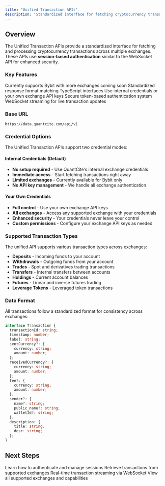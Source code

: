 ```yaml
---
title: "Unified Transaction APIs"
description: "Standardized interface for fetching cryptocurrency transactions across multiple exchanges"
---
```


## Overview

The Unified Transaction APIs provide a standardized interface for fetching and processing cryptocurrency transactions across multiple exchanges. These APIs use **session-based authentication** similar to the WebSocket API for enhanced security.

### Key Features

<CardGroup cols={2}>
  <Card title="Multi-exchange Support" icon="building-columns">
    Currently supports Bybit with more exchanges coming soon
  </Card>
  <Card title="Unified Data Format" icon="code">
    Standardized response format matching TypeScript interfaces
  </Card>
  <Card title="Flexible Credentials" icon="key">
    Use internal credentials or your own exchange API keys
  </Card>
  <Card title="Session Authentication" icon="shield-check">
    Secure token-based authentication system
  </Card>
  <Card title="Real-time Processing" icon="bolt">
    WebSocket streaming for live transaction updates
  </Card>
</CardGroup>

### Base URL
```
https://data.quantcite.com/api/v1
```

### Credential Options

The Unified Transaction APIs support two credential modes:

#### Internal Credentials (Default)
- **No setup required** - Use QuantCite's internal exchange credentials
- **Immediate access** - Start fetching transactions right away
- **Limited exchanges** - Currently available for Bybit only
- **No API key management** - We handle all exchange authentication

#### Your Own Credentials
- **Full control** - Use your own exchange API keys
- **All exchanges** - Access any supported exchange with your credentials
- **Enhanced security** - Your credentials never leave your control
- **Custom permissions** - Configure your exchange API keys as needed

### Supported Transaction Types

The unified API supports various transaction types across exchanges:

- **Deposits** - Incoming funds to your account
- **Withdrawals** - Outgoing funds from your account  
- **Trades** - Spot and derivatives trading transactions
- **Transfers** - Internal transfers between accounts
- **Holdings** - Current account balances
- **Futures** - Linear and inverse futures trading
- **Leverage Tokens** - Leveraged token transactions

### Data Format

All transactions follow a standardized format for consistency across exchanges:

```typescript
interface Transaction {
  transactionId: string;
  timestamp: number;
  label: string;
  sentCurrency?: {
    currency: string;
    amount: number;
  };
  receivedCurrency?: {
    currency: string;
    amount: number;
  };
  fee?: {
    currency: string;
    amount: number;
  };
  sender?: {
    name?: string;
    public_name?: string;
    walletId?: string;
  };
  description: {
    title: string;
    desc: string;
  };
}
```

## Next Steps

<CardGroup cols={2}>
  <Card title="Authentication" icon="key" href="/api-reference/unified/authentication">
    Learn how to authenticate and manage sessions
  </Card>
  <Card title="Fetch Transactions" icon="database" href="/api-reference/unified/transactions">
    Retrieve transactions from supported exchanges
  </Card>
  <Card title="WebSocket Streaming" icon="wifi" href="/api-reference/unified/websocket">
    Real-time transaction streaming via WebSocket
  </Card>
  <Card title="Supported Exchanges" icon="list" href="/api-reference/unified/exchanges">
    View all supported exchanges and capabilities
  </Card>
</CardGroup>
